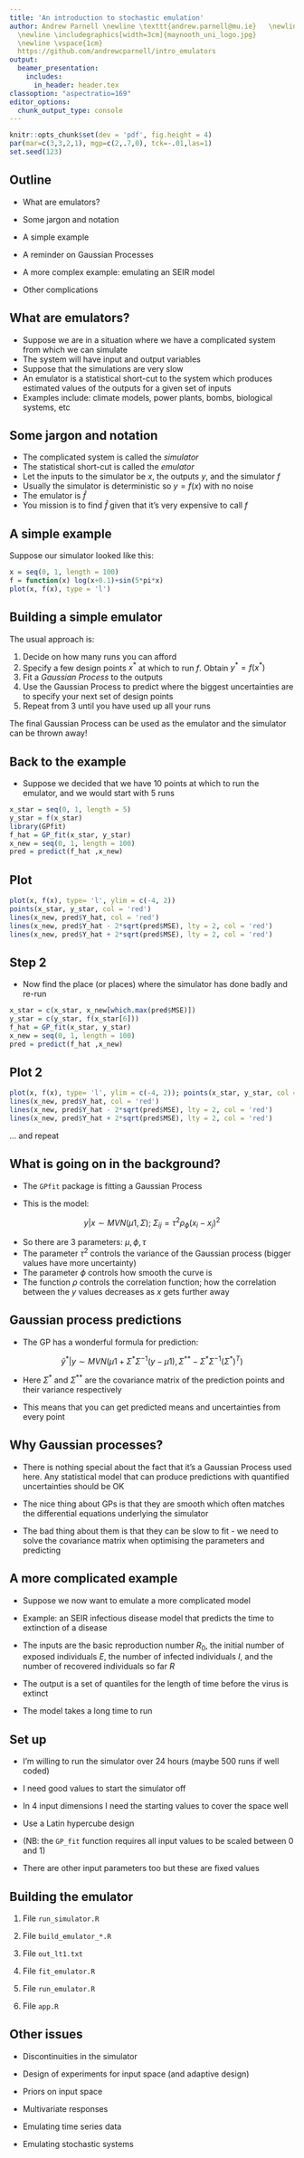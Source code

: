 ```yaml
---
title: 'An introduction to stochastic emulation'
author: Andrew Parnell \newline \texttt{andrew.parnell@mu.ie}   \newline \vspace{1cm}
  \newline \includegraphics[width=3cm]{maynooth_uni_logo.jpg}
  \newline \vspace{1cm}
  https://github.com/andrewcparnell/intro_emulators
output:
  beamer_presentation:
    includes:
      in_header: header.tex
classoption: "aspectratio=169"
editor_options: 
  chunk_output_type: console
---
```


```r
knitr::opts_chunk$set(dev = 'pdf', fig.height = 4)
par(mar=c(3,3,2,1), mgp=c(2,.7,0), tck=-.01,las=1)
set.seed(123)
```

## Outline

- What are emulators?

- Some jargon and notation

- A simple example

- A reminder on Gaussian Processes

- A more complex example: emulating an SEIR model 

- Other complications

## What are emulators?

- Suppose we are in a situation where we have a complicated system from which we can simulate 
- The system will have input and output variables
- Suppose that the simulations are very slow
- An emulator is a statistical short-cut to the system which produces estimated values of the outputs for a given set of inputs
- Examples include: climate models, power plants, bombs, biological systems, etc

## Some jargon and notation

- The complicated system is called the _simulator_
- The statistical short-cut is called the _emulator_
- Let the inputs to the simulator be $x$, the outputs $y$, and the simulator $f$
- Usually the simulator is deterministic so $y = f(x)$ with no noise
- The emulator is $\hat{f}$
- You mission is to find $\hat{f}$ given that it's very expensive to call $f$

## A simple example

Suppose our simulator looked like this:
```r
x = seq(0, 1, length = 100)
f = function(x) log(x+0.1)+sin(5*pi*x)
plot(x, f(x), type = 'l')
```

## Building a simple emulator

The usual approach is:

1. Decide on how many runs you can afford
1. Specify a few design points $x^*$ at which to run $f$. Obtain $y^* = f(x^*)$
1. Fit a _Gaussian Process_ to the outputs 
1. Use the Gaussian Process to predict where the biggest uncertainties are to specify your next set of design points
1. Repeat from 3 until you have used up all your runs

The final Gaussian Process can be used as the emulator and the simulator can be thrown away!

## Back to the example

- Suppose we decided that we have 10 points at which to run the emulator, and we would start with 5 runs

```r
x_star = seq(0, 1, length = 5)
y_star = f(x_star)
library(GPfit)
f_hat = GP_fit(x_star, y_star)
x_new = seq(0, 1, length = 100)
pred = predict(f_hat ,x_new)
```

## Plot

```r
plot(x, f(x), type= 'l', ylim = c(-4, 2))
points(x_star, y_star, col = 'red')
lines(x_new, pred$Y_hat, col = 'red')
lines(x_new, pred$Y_hat - 2*sqrt(pred$MSE), lty = 2, col = 'red')
lines(x_new, pred$Y_hat + 2*sqrt(pred$MSE), lty = 2, col = 'red')
```

## Step 2 

- Now find the place (or places) where the simulator has done badly and re-run
```r
x_star = c(x_star, x_new[which.max(pred$MSE)])
y_star = c(y_star, f(x_star[6]))
f_hat = GP_fit(x_star, y_star)
x_new = seq(0, 1, length = 100)
pred = predict(f_hat ,x_new)
```

## Plot 2

```r
plot(x, f(x), type= 'l', ylim = c(-4, 2)); points(x_star, y_star, col = 'red')
lines(x_new, pred$Y_hat, col = 'red')
lines(x_new, pred$Y_hat - 2*sqrt(pred$MSE), lty = 2, col = 'red')
lines(x_new, pred$Y_hat + 2*sqrt(pred$MSE), lty = 2, col = 'red')
```

... and repeat

## What is going on in the background?

- The `GPfit` package is fitting a Gaussian Process

- This is the model:

$$y|x \sim MVN (\mu 1, \Sigma);\; \Sigma_{ij} = \tau^2 \rho_\phi(x_i - x_j)^2$$

- So there are 3 parameters: $\mu, \phi, \tau$
- The parameter $\tau^2$ controls the variance of the Gaussian process (bigger values have more uncertainty)
- The parameter $\phi$ controls how smooth the curve is
- The function $\rho$ controls the correlation function; how the correlation between the $y$ values decreases as $x$ gets further away

## Gaussian process predictions

 - The GP has a wonderful formula for prediction:

$$\hat{y}^* | y \sim MVN(\mu 1 + \Sigma^* \Sigma^{-1} (y - \mu 1), \Sigma^{**} - \Sigma^* \Sigma^{-1} (\Sigma^*)^T)$$

- Here $\Sigma^*$ and $\Sigma^{**}$ are the covariance matrix of the prediction points and their variance respectively

- This means that you can get predicted means and uncertainties from every point

## Why Gaussian processes?

- There is nothing special about the fact that it's a Gaussian Process used here. Any statistical model that can produce predictions with quantified uncertainties should be OK

- The nice thing about GPs is that they are smooth which often matches the differential equations underlying the simulator

- The bad thing about them is that they can be slow to fit - we need to solve the covariance matrix when optimising the parameters and predicting

## A more complicated example

- Suppose we now want to emulate a more complicated model

- Example: an SEIR infectious disease model that predicts the time to extinction of a disease

- The inputs are the basic reproduction number $R_0$, the initial number of exposed individuals $E$, the number of infected individuals $I$, and the number of recovered individuals so far $R$

- The output is a set of quantiles for the length of time before the virus is extinct

- The model takes a long time to run

## Set up 

- I'm willing to run the simulator over 24 hours (maybe 500 runs if well coded)

- I need good values to start the simulator off

- In 4 input dimensions I need the starting values to cover the space well

- Use a Latin hypercube design

- (NB: the `GP_fit` function requires all input values to be scaled between 0 and 1)

- There are other input parameters too but these are fixed values

## Building the emulator

1. File `run_simulator.R`

1. File `build_emulator_*.R`

1. File `out_lt1.txt`

1. File `fit_emulator.R`

1. File `run_emulator.R`

1. File `app.R`

## Other issues

- Discontinuities in the simulator

- Design of experiments for input space (and adaptive design)

- Priors on input space

- Multivariate responses

- Emulating time series data

- Emulating stochastic systems
